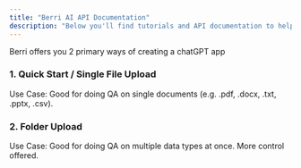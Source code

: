 ```yaml
---
title: "Berri AI API Documentation"
description: "Below you'll find tutorials and API documentation to help you spin up a chatGPT app in minutes. If it takes you longer than 5 minutes, email us a screenshot @ krrish@berri.ai and we'll buy you coffee wherever you are."
---
```


Berri offers you 2 primary ways of creating a chatGPT app

### 1. Quick Start / Single File Upload
Use Case: Good for doing QA on single documents (e.g. .pdf, .docx, .txt, .pptx, .csv). 


### 2. Folder Upload
Use Case: Good for doing QA on multiple data types at once. More control offered. 

